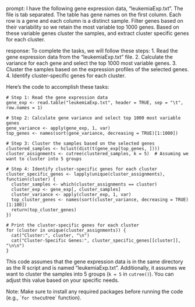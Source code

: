 prompt:
I have the following gene expression data, "leukemiaExp.txt". The file is tab separated. The table has gene names on the first column. Each row is a gene and each column is a distinct sample. Filter genes based on their variability so we retain the most variable top 1000 genes. Based on these variable genes cluster the samples, and extract cluster specific genes for each cluster.

response:
To complete the tasks, we will follow these steps:
1. Read the gene expression data from the "leukemiaExp.txt" file.
2. Calculate the variance for each gene and select the top 1000 most variable genes.
3. Cluster the samples based on the expression profiles of the selected genes.
4. Identify cluster-specific genes for each cluster.

Here's the code to accomplish these tasks:

```
# Step 1: Read the gene expression data
gene_exp <- read.table("leukemiaExp.txt", header = TRUE, sep = "\t", row.names = 1)

# Step 2: Calculate gene variance and select top 1000 most variable genes
gene_variance <- apply(gene_exp, 1, var)
top_genes <- names(sort(gene_variance, decreasing = TRUE)[1:1000])

# Step 3: Cluster the samples based on the selected genes
clustered_samples <- hclust(dist(t(gene_exp[top_genes, ])))
cluster_assignments <- cutree(clustered_samples, k = 5)  # Assuming we want to cluster into 5 groups

# Step 4: Identify cluster-specific genes for each cluster
cluster_specific_genes <- lapply(unique(cluster_assignments), function(cluster) {
  cluster_samples <- which(cluster_assignments == cluster)
  cluster_exp <- gene_exp[, cluster_samples]
  cluster_variance <- apply(cluster_exp, 1, var)
  top_cluster_genes <- names(sort(cluster_variance, decreasing = TRUE)[1:100])
  return(top_cluster_genes)
})

# Print the cluster-specific genes for each cluster
for (cluster in unique(cluster_assignments)) {
  cat("Cluster:", cluster, "\n")
  cat("Cluster-Specific Genes:", cluster_specific_genes[[cluster]], "\n\n")
}
```

This code assumes that the gene expression data is in the same directory as the R script and is named "leukemiaExp.txt". Additionally, it assumes we want to cluster the samples into 5 groups (`k = 5` in `cutree()`). You can adjust this value based on your specific needs.

Note: Make sure to install any required packages before running the code (e.g., `` for the `cutree` function).
